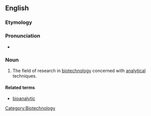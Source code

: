 ==English==

===Etymology===

{{prefix|bio|analytics|lang=en}}

===Pronunciation===

* {{IPA|baɪoʊˌænəˈlɪtɪks|lang=en}}

===Noun===
{{en-noun|-}}

# The field of research in [[biotechnology]] concerned with [[analytical]] techniques.

====Related terms====
* [[bioanalytic]]

[[Category:Biotechnology]]